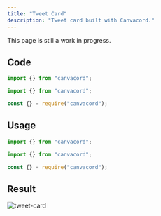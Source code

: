 ```yaml
---
title: "Tweet Card"
description: "Tweet card built with Canvacord."
---
```


<Note>This page is still a work in progress.</Note>

## Code

<CodeGroup>

```ts TypeScript
import {} from "canvacord";
```

```js ES Modules
import {} from "canvacord";
```

```js CommonJS
const {} = require("canvacord");
```

</CodeGroup>

## Usage

<CodeGroup>

```ts TypeScript
import {} from "canvacord";
```

```js ES Modules
import {} from "canvacord";
```

```js CommonJS
const {} = require("canvacord");
```

</CodeGroup>

## Result

![tweet-card](/images/examples/builders/tweet-card.png)
